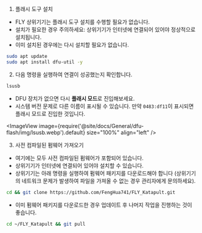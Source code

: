 1. 플래시 도구 설치

* FLY 상위기기는 플래시 도구 설치를 수행할 필요가 없습니다.
* 설치가 필요한 경우 주의하세요: 상위기기가 인터넷에 연결되어 있어야 정상적으로 설치됩니다.
* 이미 설치된 경우에는 다시 설치할 필요가 없습니다.

```bash
sudo apt update
sudo apt install dfu-util -y
```

2. 다음 명령을 실행하여 연결이 성공했는지 확인합니다.

```bash
lsusb
```

* DFU 장치가 없으면 다시 **플래시 모드**로 진입해보세요.
* 시스템 버전 문제로 다른 이름이 표시될 수 있습니다. 만약 `0483:df11`이 표시되면 플래시 모드로 진입한 것입니다.

<ImageView image={require('@site/docs/General/dfu-flash/img/lsusb.webp').default} size="100%" align="left" />


3. 사전 컴파일된 펌웨어 가져오기

* 여기에는 모두 사전 컴파일된 펌웨어가 포함되어 있습니다.
* 상위기기가 인터넷에 연결되어 있어야 설치할 수 있습니다.
* 상위기기는 아래 명령을 실행하여 펌웨어 패키지를 다운로드해야 합니다 (상위기기의 네트워크 문제가 발생하여 파일을 가져올 수 없는 경우 관리자에게 문의하세요).

```bash
cd && git clone https://github.com/FengHua741/FLY_Katapult.git
```

* 이미 펌웨어 패키지를 다운로드한 경우 업데이트 후 나머지 작업을 진행하는 것이 좋습니다.

```bash
cd ~/FLY_Katapult && git pull
```